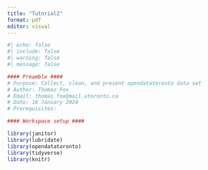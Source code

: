 ```yaml
---
title: "Tutorial2"
format: pdf
editor: visual
---
```


```r
#| echo: false
#| include: false
#| warning: false
#| message: false

#### Preamble ####
# Purpose: Collect, clean, and present opendatatoronto data set
# Author: Thomas Fox
# Email: thomas.fox@mail.utoronto.ca
# Date: 16 January 2024
# Prerequisites: 

#### Workspace setup ####

library(janitor)
library(lubridate)
library(opendatatoronto)
library(tidyverse)
library(knitr)

```

